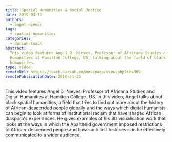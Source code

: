 ```yaml
---
title: Spatial Humanities & Social Justice
date: 2019-04-19
authors:
  - angel-nieves
tags:
  - spatial-humanities
categories:
  - dariah-teach
abstract:
  This video features Angel D. Nieves, Professor of Africana Studies and Digital
  Humanities at Hamilton College, US, talking about the field of black spatial
  humanities.
type: video
remoteUrl: https://teach.dariah.eu/mod/page/view.php?id=309
remotePublicationDate: 2016-11-23
---
```


This video features Angel D. Nieves, Professor of Africana Studies and Digital
Humanities at Hamilton College, US. In this video, Angel talks about black
spatial humanities, a field that tries to find out more about the history of
African-descended people globally and the ways which digital humanists can begin
to look at forms of institutional racism that have shaped African diaspora's
experiences. He gives examples of his 3D visualisation work that looks at the
ways in which the Apartheid government imposed restrictions to African-descended
people and how such lost histories can be effectively communicated to a wider
audience.

<VideoCard
  title="DH in Practice"
  subtitle="Spatial Humanities & Social Justice"
  id="9mAiyn6gMJw"
  image="images/angel-nieves.jpg"
/>
